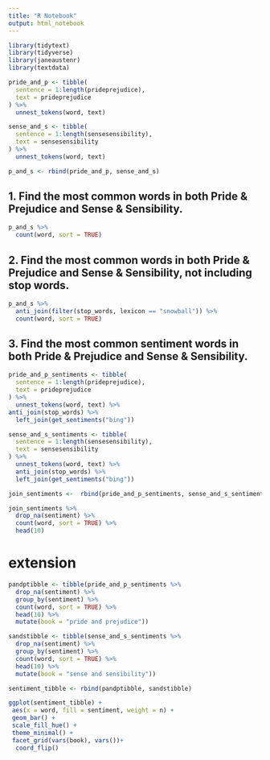 ```yaml
---
title: "R Notebook"
output: html_notebook
---
```


```r
library(tidytext)
library(tidyverse)
library(janeaustenr)
library(textdata)
```
```r
pride_and_p <- tibble(
  sentence = 1:length(prideprejudice),
  text = prideprejudice
) %>%
  unnest_tokens(word, text)
```

```r
sense_and_s <- tibble(
  sentence = 1:length(sensesensibility),
  text = sensesensibility
) %>%
  unnest_tokens(word, text)
```

```r
p_and_s <- rbind(pride_and_p, sense_and_s)
```


## 1. Find the most common words in both Pride & Prejudice and Sense & Sensibility.
```r
p_and_s %>%
  count(word, sort = TRUE)
```

## 2. Find the most common words in both Pride & Prejudice and Sense & Sensibility, not including stop words.

```r
p_and_s %>% 
  anti_join(filter(stop_words, lexicon == "snowball")) %>% 
  count(word, sort = TRUE)
```

## 3. Find the most common sentiment words in both Pride & Prejudice and Sense & Sensibility.

```r
pride_and_p_sentiments <- tibble(
  sentence = 1:length(prideprejudice),
  text = prideprejudice
) %>%
  unnest_tokens(word, text) %>% 
anti_join(stop_words) %>% 
  left_join(get_sentiments("bing"))
```

```r
sense_and_s_sentiments <- tibble(
  sentence = 1:length(sensesensibility),
  text = sensesensibility
) %>%
  unnest_tokens(word, text) %>% 
  anti_join(stop_words) %>% 
  left_join(get_sentiments("bing"))
```

```r
join_sentiments <-  rbind(pride_and_p_sentiments, sense_and_s_sentiments)
```

```r
join_sentiments %>% 
  drop_na(sentiment) %>% 
  count(word, sort = TRUE) %>% 
  head(10)
```
# extension
```r
pandptibble <- tibble(pride_and_p_sentiments %>% 
  drop_na(sentiment) %>%
  group_by(sentiment) %>% 
  count(word, sort = TRUE) %>% 
  head(10) %>% 
  mutate(book = "pride and prejudice"))
```


```r
sandstibble <- tibble(sense_and_s_sentiments %>% 
  drop_na(sentiment) %>%
  group_by(sentiment) %>% 
  count(word, sort = TRUE) %>% 
  head(10) %>% 
  mutate(book = "sense and sensibility"))
```

```r
sentiment_tibble <- rbind(pandptibble, sandstibble)
```

```r
ggplot(sentiment_tibble) +
 aes(x = word, fill = sentiment, weight = n) +
 geom_bar() +
 scale_fill_hue() +
 theme_minimal() +
 facet_grid(vars(book), vars())+
  coord_flip()
```

